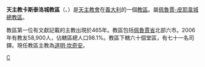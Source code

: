 {{Infobox diocese
|name = 卡斯泰洛城
|jurisdiction = 教區
|latin = Dioecesis Assisiensis-Nucerina-Tadinensis
|local = 
|border = catholic
|image = Duomo Città di Castello 1.JPG
|image_size = 
|image_alt = 
|caption = 聖弗羅里杜斯聖阿曼提烏斯主教座堂 
|location = [[義大利|義大利]]
|rite = [[羅馬禮|羅馬禮]]
|territory = [[佩魯賈省|佩魯賈省]]北部
|population =58,900
|patron = 聖弗羅里杜斯
|province = 佩魯賈-皮耶韋城
|established = 不晚於465年
|cathedral = [[聖弗羅里杜斯聖阿曼提烏斯主教座堂|聖弗羅里杜斯聖阿曼提烏斯主教座堂]]
|co-cathedral = 兩處
|leadership = 主教 
|website =[http://www.cittadicastello.chiesacattolica.it/ 官方網頁]
|pope =  
|patriarch= 
|metropolitan =
|ordinary = 道明·坎奇安
|coadjutor archbishop = 
|coadjutor bishop = 
|auxiliary = 
|emeritus = }}

'''天主教卡斯泰洛城教區'''（{{lang-la|Dioecesis Civitatis Castelli o Tifernatensis}}、{{lang-it|Diocesi di Città di Castello}}）是[[天主教會|天主教會]]在[[義大利|義大利]]的一個[[教區|教區]]。屬[[天主教佩魯賈-皮耶韋城總教區|佩魯賈-皮耶韋城總教區]]。

教區第一位有文獻記載的主教出現於465年。教區包括[[佩魯賈省|佩魯賈省]]北部六市。2006年有教友58,900人，佔轄區總人口98.1%。教區下轄六十個堂區，有七十一名司鐸。現任教區主教為[[道明·坎奇安|道明·坎奇安]]。

[[Category:義大利天主教教區|C]]
{{意大利天主教教區}}